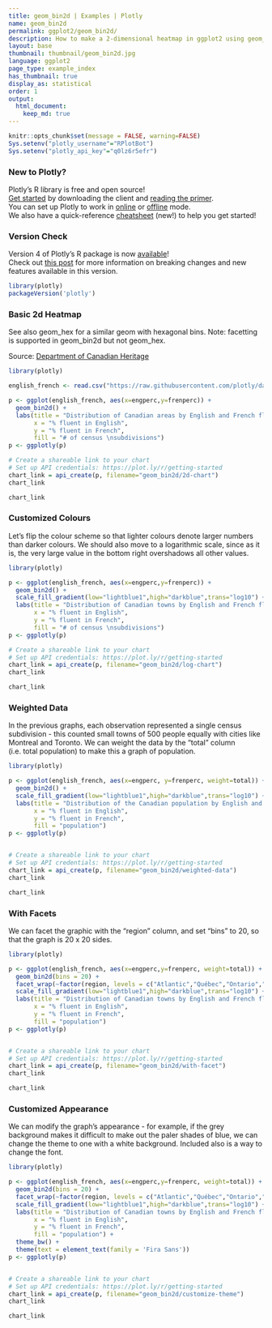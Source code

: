 ```yaml
---
title: geom_bin2d | Examples | Plotly
name: geom_bin2d
permalink: ggplot2/geom_bin2d/
description: How to make a 2-dimensional heatmap in ggplot2 using geom_bin2d. Examples of coloured and facetted graphs.
layout: base
thumbnail: thumbnail/geom_bin2d.jpg
language: ggplot2
page_type: example_index
has_thumbnail: true
display_as: statistical
order: 1
output:
  html_document:
    keep_md: true
---
```


```r
knitr::opts_chunk$set(message = FALSE, warning=FALSE)
Sys.setenv("plotly_username"="RPlotBot")
Sys.setenv("plotly_api_key"="q0lz6r5efr")
```

### New to Plotly?

Plotly's R library is free and open source!<br>
[Get started](https://plot.ly/r/getting-started/) by downloading the client and [reading the primer](https://plot.ly/r/getting-started/).<br>
You can set up Plotly to work in [online](https://plot.ly/r/getting-started/#hosting-graphs-in-your-online-plotly-account) or [offline](https://plot.ly/r/offline/) mode.<br>
We also have a quick-reference [cheatsheet](https://images.plot.ly/plotly-documentation/images/r_cheat_sheet.pdf) (new!) to help you get started!

### Version Check

Version 4 of Plotly's R package is now [available](https://plot.ly/r/getting-started/#installation)!<br>
Check out [this post](http://moderndata.plot.ly/upgrading-to-plotly-4-0-and-above/) for more information on breaking changes and new features available in this version.

```r
library(plotly)
packageVersion('plotly')
```

### Basic 2d Heatmap
See also geom\_hex for a similar geom with hexagonal bins. Note: facetting is supported in geom\_bin2d but not geom\_hex.

Source: [Department of Canadian Heritage](https://open.canada.ca/data/en/dataset/a0bff264-1c80-41ee-aef9-e7da347c5158)

```r
library(plotly)

english_french <- read.csv("https://raw.githubusercontent.com/plotly/datasets/master/english_french.csv",stringsAsFactors = FALSE)

p <- ggplot(english_french, aes(x=engperc,y=frenperc)) + 
  geom_bin2d() +
  labs(title = "Distribution of Canadian areas by English and French fluency",
       x = "% fluent in English",
       y = "% fluent in French",
       fill = "# of census \nsubdivisions")
p <- ggplotly(p)

# Create a shareable link to your chart
# Set up API credentials: https://plot.ly/r/getting-started
chart_link = api_create(p, filename="geom_bin2d/2d-chart")
chart_link
```

```r
chart_link
```

### Customized Colours
Let's flip the colour scheme so that lighter colours denote larger numbers than darker colours. We should also move to a logarithmic scale, since as it is, the very large value in the bottom right overshadows all other values.

```r
library(plotly)

p <- ggplot(english_french, aes(x=engperc,y=frenperc)) + 
  geom_bin2d() +
  scale_fill_gradient(low="lightblue1",high="darkblue",trans="log10") +
  labs(title = "Distribution of Canadian towns by English and French fluency",
       x = "% fluent in English",
       y = "% fluent in French",
       fill = "# of census \nsubdivisions")
p <- ggplotly(p)

# Create a shareable link to your chart
# Set up API credentials: https://plot.ly/r/getting-started
chart_link = api_create(p, filename="geom_bin2d/log-chart")
chart_link
```

```r
chart_link
```

### Weighted Data
In the previous graphs, each observation represented a single census subdivision - this counted small towns of 500 people equally with cities like Montreal and Toronto. We can weight the data by the "total" column (i.e. total population) to make this a graph of population.

```r
library(plotly)

p <- ggplot(english_french, aes(x=engperc, y=frenperc, weight=total)) + 
  geom_bin2d() +
  scale_fill_gradient(low="lightblue1",high="darkblue",trans="log10") +
  labs(title = "Distribution of the Canadian population by English and French fluency",
       x = "% fluent in English",
       y = "% fluent in French",
       fill = "population")
p <- ggplotly(p)


# Create a shareable link to your chart
# Set up API credentials: https://plot.ly/r/getting-started
chart_link = api_create(p, filename="geom_bin2d/weighted-data")
chart_link
```

```r
chart_link
```

### With Facets
We can facet the graphic with the "region" column, and set "bins" to 20, so that the graph is 20 x 20 sides. 

```r
library(plotly)

p <- ggplot(english_french, aes(x=engperc,y=frenperc, weight=total)) + 
  geom_bin2d(bins = 20) +
  facet_wrap(~factor(region, levels = c("Atlantic","Québec","Ontario","Prairies","British Columbia"))) +
  scale_fill_gradient(low="lightblue1",high="darkblue",trans="log10") +
  labs(title = "Distribution of Canadian towns by English and French fluency",
       x = "% fluent in English",
       y = "% fluent in French",
       fill = "population")
p <- ggplotly(p)


# Create a shareable link to your chart
# Set up API credentials: https://plot.ly/r/getting-started
chart_link = api_create(p, filename="geom_bin2d/with-facet")
chart_link
```

```r
chart_link
```

### Customized Appearance
We can modify the graph's appearance - for example, if the grey background makes it difficult to make out the paler shades of blue, we can change the theme to one with a white background. Included also is a way to change the font.

```r
library(plotly)

p <- ggplot(english_french, aes(x=engperc,y=frenperc, weight=total)) + 
  geom_bin2d(bins = 20) +
  facet_wrap(~factor(region, levels = c("Atlantic","Québec","Ontario","Prairies","British Columbia"))) +
  scale_fill_gradient(low="lightblue1",high="darkblue",trans="log10") +
  labs(title = "Distribution of Canadian towns by English and French fluency",
       x = "% fluent in English",
       y = "% fluent in French",
       fill = "population") +
  theme_bw() +
  theme(text = element_text(family = 'Fira Sans'))
p <- ggplotly(p)


# Create a shareable link to your chart
# Set up API credentials: https://plot.ly/r/getting-started
chart_link = api_create(p, filename="geom_bin2d/customize-theme")
chart_link
```

```r
chart_link
```

